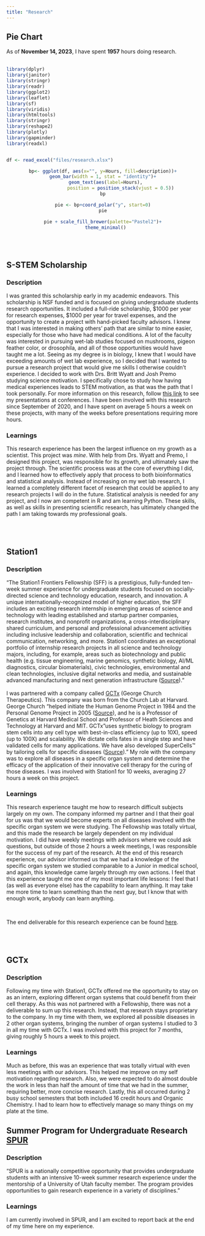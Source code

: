 ```yaml
---
title: "Research"
---
```


## Pie Chart

As of **November 14, 2023**, I have spent **1957** hours doing research. <br> <br>

```r
library(dplyr)
library(janitor)
library(stringr)
library(readr)
library(ggplot2)
library(leaflet)
library(sf)
library(viridis)
library(htmltools)
library(stringr)
library(reshape2)
library(plotly)
library(gapminder)
library(readxl)


df <- read_excel("files/research.xlsx")
```

<center>

```r
bp<- ggplot(df, aes(x="", y=Hours, fill=description))+
geom_bar(width = 1, stat = "identity")+
  geom_text(aes(label=Hours),
             position = position_stack(vjust = 0.5))
bp

pie <- bp+coord_polar("y", start=0)
pie
```

```r
pie + scale_fill_brewer(palette="Pastel2")+
  theme_minimal()
```

</center>

<br> <br>

## S-STEM Scholarship

### Description

I was granted this scholarship early in my academic endeavors. This scholarship is NSF funded and is focused on giving undergraduate students research opportunities. It included a full-ride scholarship, \$1000 per year for research expenses, \$1000 per year for travel expenses, and the opportunity to create a project with hand-picked faculty advisors. I knew that I was interested in making others' path that are similar to mine easier, especially for those who have had medical conditions. A lot of the faculty was interested in pursuing wet-lab studies focused on mushrooms, pigeon feather color, or drosophila, and all of those opportunities would have taught me a lot. Seeing as my degree is in biology, I knew that I would have exceeding amounts of wet lab experience, so I decided that I wanted to pursue a research project that would give me skills I otherwise couldn't experience. I decided to work with Drs. Britt Wyatt and Josh Premo studying science motivation. I specifically chose to study how having medical experiences leads to STEM motivation, as that was the path that I took personally. For more information on this research, follow [this link](https://pbischoff3.github.io/Conferences) to see my presentations at conferences. I have been involved with this research since September of 2020, and I have spent on average 5 hours a week on these projects, with many of the weeks before presentations requiring more hours.

### Learnings

This research experience has been the largest influence on my growth as a scientist. This project was *mine*. With help from Drs. Wyatt and Premo, I designed this project, was responsible for its growth, and ultimately saw the project through. The scientific process was at the core of everything I did, and I learned how to effectively apply that process to both bioinformatics and statistical analysis. Instead of increasing on my wet lab research, I learned a completely different facet of research that could be applied to any research projects I will do in the future. Statistical analysis is needed for any project, and I now am competent in R and am learning Python. These skills, as well as skills in presenting scientific research, has ultimately changed the path I am taking towards my professional goals.

<br> <br>

## Station1

### Description

"The Station1 Frontiers Fellowship (SFF) is a prestigious, fully-funded ten-week summer experience for undergraduate students focused on socially-directed science and technology education, research, and innovation. A unique internationally-recognized model of higher education, the SFF includes an exciting research internship in emerging areas of science and technology with leading established and startup partner companies, research institutes, and nonprofit organizations, a cross-interdisciplinary shared curriculum, and personal and professional advancement activities including inclusive leadership and collaboration, scientific and technical communication, networking, and more. Station1 coordinates an exceptional portfolio of internship research projects in all science and technology majors, including, for example, areas such as biotechnology and public health (e.g. tissue engineering, marine genomics, synthetic biology, AI/ML diagnostics, circular biomaterials), civic technologies, environmental and clean technologies, inclusive digital networks and media, and sustainable advanced manufacturing and next generation infrastructure ([Source](https://www.station1.org/sff))." <br> <br> I was partnered with a company called [GCTx](https://www.gc-tx.com/) (George Church Therapeutics). This company was born from the Church Lab at Harvard. George Church "helped initiate the Human Genome Project in 1984 and the Personal Genome Project in 2005 ([Source](https://wyss.harvard.edu/team/core-faculty/george-church/)), and he is a Professor of Genetics at Harvard Medical School and Professor of Heath Sciences and Technology at Harvard and MIT. GCTx"uses synthetic biology to program stem cells into any cell type with best-in-class efficiency (up to 10X), speed (up to 100X) and scalability. We dictate cells fates in a single step and have validated cells for many applications. We have also developed SuperCells™ by tailoring cells for specific diseases ([Source](https://www.gc-tx.com/))." My role with the company was to explore all diseases in a specific organ system and determine the efficacy of the application of their innovative cell therapy for the curing of those diseases. I was involved with Station1 for 10 weeks, averaging 27 hours a week on this project.

### Learnings

This research experience taught me how to research difficult subjects largely on my own. The company informed my partner and I that their goal for us was that we would become experts on all diseases involved with the specific organ system we were studying. The Fellowship was totally virtual, and this made the research be largely dependent on my individual motivation. I did have weekly meetings with advisors where we could ask questions, but outside of those 2 hours a week meetings, I was responsible for the success of my part of the research. At the end of this research experience, our advisor informed us that we had a knowledge of the specific organ system we studied comparable to a Junior in medical school, and again, this knowledge came largely through my own actions. I feel that this experience taught me one of my most important life lessons: I feel that I (as well as everyone else) has the capability to learn anything. It may take me more time to learn something than the next guy, but I know that with enough work, anybody can learn anything.

<br>

The end deliverable for this research experience can be found [here](https://pbischoff3.github.io/Conferences/2021/).

<br> <br>

## GCTx

### Description

Following my time with Station1, GCTx offered me the opportunity to stay on as an intern, exploring different organ systems that could benefit from their cell therapy. As this was not partnered with a Fellowship, there was not a deliverable to sum up this research. Instead, that research stays proprietary to the company. In my time with them, we explored all possible diseases in 2 other organ systems, bringing the number of organ systems I studied to 3 in all my time with GCTx. I was involved with this project for 7 months, giving roughly 5 hours a week to this project.

### Learnings

Much as before, this was an experience that was totally virtual with even less meetings with our advisors. This helped me improve on my self motivation regarding research. Also, we were expected to do almost double the work in less than half the amount of time that we had in the summer, requiring better, more concise research. Lastly, this all occurred during 2 busy school semesters that both included 16 credit hours and Organic Chemistry. I had to learn how to effectively manage so many things on my plate at the time.

## Summer Program for Undergraduate Research [SPUR](https://our.utah.edu/research-scholarship-opportunities/spur/)

### Description

"SPUR is a nationally competitive opportunity that provides undergraduate students with an intensive 10-week summer research experience under the mentorship of a University of Utah faculty member. The program provides opportunities to gain research experience in a variety of disciplines."

### Learnings

I am currently involved in SPUR, and I am excited to report back at the end of my time here on my experience.
